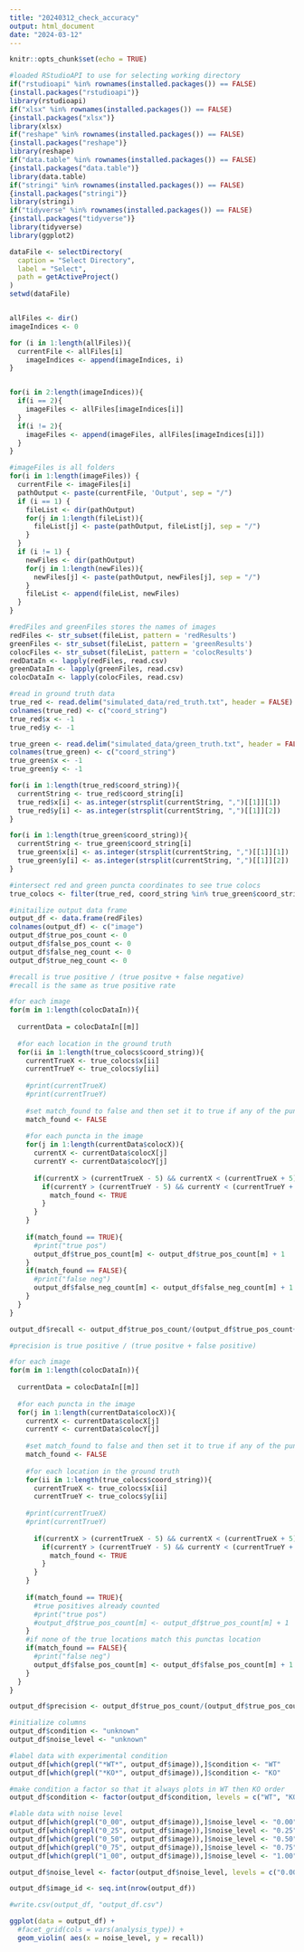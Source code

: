 ```yaml
---
title: "20240312_check_accuracy"
output: html_document
date: "2024-03-12"
---
```


```r
knitr::opts_chunk$set(echo = TRUE)
```

```r
#loaded RStudioAPI to use for selecting working directory
if("rstudioapi" %in% rownames(installed.packages()) == FALSE) 
{install.packages("rstudioapi")}
library(rstudioapi)
if("xlsx" %in% rownames(installed.packages()) == FALSE) 
{install.packages("xlsx")}
library(xlsx)
if("reshape" %in% rownames(installed.packages()) == FALSE) 
{install.packages("reshape")}
library(reshape)
if("data.table" %in% rownames(installed.packages()) == FALSE) 
{install.packages("data.table")}
library(data.table)
if("stringi" %in% rownames(installed.packages()) == FALSE) 
{install.packages("stringi")}
library(stringi)
if("tidyverse" %in% rownames(installed.packages()) == FALSE) 
{install.packages("tidyverse")}
library(tidyverse)
library(ggplot2)

```


```r
dataFile <- selectDirectory(
  caption = "Select Directory",
  label = "Select",
  path = getActiveProject()
)
setwd(dataFile)


allFiles <- dir()
imageIndices <- 0

for (i in 1:length(allFiles)){
  currentFile <- allFiles[i]
    imageIndices <- append(imageIndices, i)
}


for(i in 2:length(imageIndices)){
  if(i == 2){
    imageFiles <- allFiles[imageIndices[i]]
  }
  if(i != 2){
    imageFiles <- append(imageFiles, allFiles[imageIndices[i]])
  }
}

#imageFiles is all folders 
for(i in 1:length(imageFiles)) {
  currentFile <- imageFiles[i]
  pathOutput <- paste(currentFile, 'Output', sep = "/")
  if (i == 1) {
    fileList <- dir(pathOutput)
    for(j in 1:length(fileList)){
      fileList[j] <- paste(pathOutput, fileList[j], sep = "/")
    }
  }
  if (i != 1) {
    newFiles <- dir(pathOutput)
    for(j in 1:length(newFiles)){
      newFiles[j] <- paste(pathOutput, newFiles[j], sep = "/")
    }
    fileList <- append(fileList, newFiles)
  }
}

#redFiles and greenFiles stores the names of images
redFiles <- str_subset(fileList, pattern = 'redResults')
greenFiles <- str_subset(fileList, pattern = 'greenResults')
colocFiles <- str_subset(fileList, pattern = 'colocResults')
redDataIn <- lapply(redFiles, read.csv)
greenDataIn <- lapply(greenFiles, read.csv)
colocDataIn <- lapply(colocFiles, read.csv)

```


```r
#read in ground truth data
true_red <- read.delim("simulated_data/red_truth.txt", header = FALSE)
colnames(true_red) <- c("coord_string")
true_red$x <- -1
true_red$y <- -1

true_green <- read.delim("simulated_data/green_truth.txt", header = FALSE)
colnames(true_green) <- c("coord_string")
true_green$x <- -1
true_green$y <- -1

for(i in 1:length(true_red$coord_string)){
  currentString <- true_red$coord_string[i] 
  true_red$x[i] <- as.integer(strsplit(currentString, ",")[[1]][1])
  true_red$y[i] <- as.integer(strsplit(currentString, ",")[[1]][2])
}

for(i in 1:length(true_green$coord_string)){
  currentString <- true_green$coord_string[i] 
  true_green$x[i] <- as.integer(strsplit(currentString, ",")[[1]][1])
  true_green$y[i] <- as.integer(strsplit(currentString, ",")[[1]][2])
}

#intersect red and green puncta coordinates to see true colocs
true_colocs <- filter(true_red, coord_string %in% true_green$coord_string)

#initailize output data frame
output_df <- data.frame(redFiles)
colnames(output_df) <- c("image")
output_df$true_pos_count <- 0
output_df$false_pos_count <- 0
output_df$false_neg_count <- 0
output_df$true_neg_count <- 0

```



```r

#recall is true positive / (true positve + false negative)
#recall is the same as true positive rate

#for each image
for(m in 1:length(colocDataIn)){
  
  currentData = colocDataIn[[m]]
  
  #for each location in the ground truth
  for(ii in 1:length(true_colocs$coord_string)){
    currentTrueX <- true_colocs$x[ii]
    currentTrueY <- true_colocs$y[ii]
    
    #print(currentTrueX)
    #print(currentTrueY)
    
    #set match_found to false and then set it to true if any of the puncta overlap the truth
    match_found <- FALSE
    
    #for each puncta in the image
    for(j in 1:length(currentData$colocX)){
      currentX <- currentData$colocX[j]
      currentY <- currentData$colocY[j]
      
      if(currentX > (currentTrueX - 5) && currentX < (currentTrueX + 5)){
        if(currentY > (currentTrueY - 5) && currentY < (currentTrueY + 5)){
          match_found <- TRUE
        }
      }
    }
    
    if(match_found == TRUE){
      #print("true pos")
      output_df$true_pos_count[m] <- output_df$true_pos_count[m] + 1
    }
    if(match_found == FALSE){
      #print("false neg")
      output_df$false_neg_count[m] <- output_df$false_neg_count[m] + 1
    }
  }
}

output_df$recall <- output_df$true_pos_count/(output_df$true_pos_count+output_df$false_neg_count)

```


```r

#precision is true positive / (true positve + false positive)

#for each image
for(m in 1:length(colocDataIn)){
  
  currentData = colocDataIn[[m]]
  
  #for each puncta in the image
  for(j in 1:length(currentData$colocX)){
    currentX <- currentData$colocX[j]
    currentY <- currentData$colocY[j]
    
    #set match_found to false and then set it to true if any of the puncta overlap the truth
    match_found <- FALSE
    
    #for each location in the ground truth
    for(ii in 1:length(true_colocs$coord_string)){
      currentTrueX <- true_colocs$x[ii]
      currentTrueY <- true_colocs$y[ii]
      
    #print(currentTrueX)
    #print(currentTrueY)
      
      if(currentX > (currentTrueX - 5) && currentX < (currentTrueX + 5)){
        if(currentY > (currentTrueY - 5) && currentY < (currentTrueY + 5)){
          match_found <- TRUE
        }
      }
    }
    
    if(match_found == TRUE){
      #true positives already counted
      #print("true pos")
      #output_df$true_pos_count[m] <- output_df$true_pos_count[m] + 1
    }
    #if none of the true locations match this punctas location
    if(match_found == FALSE){
      #print("false neg")
      output_df$false_pos_count[m] <- output_df$false_pos_count[m] + 1
    }
  }
}

output_df$precision <- output_df$true_pos_count/(output_df$true_pos_count+output_df$false_pos_count)

```


```r


#initialize columns
output_df$condition <- "unknown"
output_df$noise_level <- "unknown"

#label data with experimental condition
output_df[which(grepl("*WT*", output_df$image)),]$condition <- "WT"
output_df[which(grepl("*KO*", output_df$image)),]$condition <- "KO"

#make condition a factor so that it always plots in WT then KO order
output_df$condition <- factor(output_df$condition, levels = c("WT", "KO"))

#lable data with noise level
output_df[which(grepl("0_00", output_df$image)),]$noise_level <- "0.00"
output_df[which(grepl("0_25", output_df$image)),]$noise_level <- "0.25"
output_df[which(grepl("0_50", output_df$image)),]$noise_level <- "0.50"
output_df[which(grepl("0_75", output_df$image)),]$noise_level <- "0.75"
output_df[which(grepl("1_00", output_df$image)),]$noise_level <- "1.00"

output_df$noise_level <- factor(output_df$noise_level, levels = c("0.00", "0.25", "0.50", "0.75", "1.00"))

output_df$image_id <- seq.int(nrow(output_df))

#write.csv(output_df, "output_df.csv")

ggplot(data = output_df) + 
  #facet_grid(cols = vars(analysis_type)) +
  geom_violin( aes(x = noise_level, y = recall))

```



